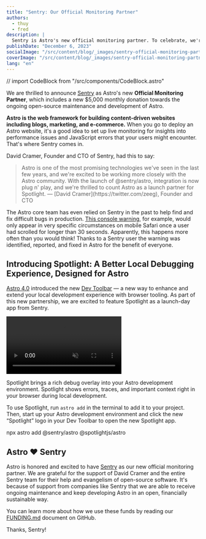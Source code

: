 ```yaml
---
title: "Sentry: Our Official Monitoring Partner"
authors:
  - thuy
  - fred
description: |
  Sentry is Astro's new official monitoring partner. To celebrate, we're featuring Spotlight, a rich debug overlay from Sentry.
publishDate: "December 6, 2023"
socialImage: "/src/content/blog/_images/sentry-official-monitoring-partner/astro-sentry-social.png"
coverImage: "/src/content/blog/_images/sentry-official-monitoring-partner/astro-sentry-header.webp"
lang: "en"
---
```


// import CodeBlock from "/src/components/CodeBlock.astro"

We are thrilled to announce [Sentry](https://sentry.io/welcome/?utm_medium=partner&utm_source=astro&utm_campaign=astro-spotlight) 
as Astro's new **Official Monitoring Partner**, which includes a new $5,000 monthly donation towards 
the ongoing open-source maintenance and development of Astro.

**Astro is the web framework for building content-driven websites including blogs, marketing, and 
e-commerce.** When you go to deploy an Astro website, it's a good idea to set up live monitoring for 
insights into performance issues and JavaScript errors that your users might encounter. That's where Sentry comes in.

David Cramer, Founder and CTO of Sentry, had this to say:

<Blockquote>
	<Fragment slot="quote" >
		Astro is one of the most promising technologies we've seen in the last few years, and we're excited to be working more closely with the Astro community. With the launch of @sentry/astro, integration is now plug n' play, and we're thrilled to count Astro as a launch partner for Spotlight.
	</Fragment>
	<Fragment slot="caption">
		— [David Cramer](https://twitter.com/zeeg), Founder and CTO
	</Fragment>
</Blockquote>

The Astro core team has even relied on Sentry in the past to help find and fix difficult bugs in production. 
[This console warning](https://github.com/withastro/astro/pull/8981), for example, would only appear 
in very specific circumstances on mobile Safari once a user had scrolled for longer than 30 seconds. 
Apparently, this happens more often than you would think! Thanks to a Sentry user the warning was 
identified, reported, and fixed in Astro for the benefit of everyone.

## Introducing Spotlight: A Better Local Debugging Experience, Designed for Astro

[Astro 4.0](https://astro.build/blog/astro-4/) introduced the new [Dev Toolbar](https://astro.build/blog/astro-4/#the-astro-dev-toolbar) — a new way to enhance and extend your local development experience with browser tooling. As part of this new partnership, we are excited to feature Spotlight as a launch-day app from Sentry.

<video autoplay loop muted playsinline controls>
	<source src="/assets/blog/spotlight-by-sentry.mp4" type="video/mp4" />
	Sorry, your browser doesn't support embedded videos.
</video>

Spotlight brings a rich debug overlay into your Astro development environment. Spotlight shows errors, traces, and important context right in your browser during local development. 

<BlogContentImage src={bannerSpotlightImage} alt="" />

To use Spotlight, run `astro add` in the terminal to add it to your project. Then, start up your Astro development environment and click the new “Spotlight” logo in your Dev Toolbar to open the new Spotlight app.

<CodeBlock>npx astro add @sentry/astro @spotlightjs/astro</CodeBlock>

## Astro ❤️ Sentry

Astro is honored and excited to have [Sentry](https://sentry.io/welcome/?utm_medium=partner&utm_source=astro&utm_campaign=astro-spotlight) as our new official monitoring partner. We are grateful for the support of David Cramer and the entire Sentry team for their help and evangelism of open-source software. It's because of support from companies like Sentry that we are able to receive ongoing maintenance and keep developing Astro in an open, financially sustainable way.

You can learn more about how we use these funds by reading our [FUNDING.md](https://github.com/withastro/.github/blob/main/FUNDING.md) document on GitHub.

Thanks, Sentry!